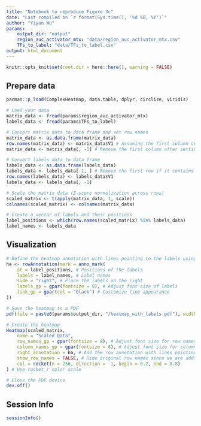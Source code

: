 ```yaml
---
title: "Notebook to reproduce Figure 3c"
date: "Last compiled on `r format(Sys.time(), '%d %B, %Y')`"
author: "Yiyan Wu"
params:
    output_dir: "output"
    region_auc_activator_mtx: "data/region_auc_activator_mtx.csv"
    TFs_to_label: "data/TFs_to_label.csv"
output: html_document
---
```



```r
knitr::opts_knit$set(root.dir = here::here(), warning = FALSE)
```

## Prepare data
```r
pacman::p_load(ComplexHeatmap, data.table, dplyr, circlize, viridis)

# Load your data
matrix_data <- fread(params$region_auc_activator_mtx)
labels_data <- fread(params$TFs_to_label)

# Convert matrix data to data frame and set row names
matrix_data <- as.data.frame(matrix_data)
row.names(matrix_data) <- matrix_data$V1 # Assuming the first column contains the row names (e.g., gene names)
matrix_data <- matrix_data[, -1] # Remove the first column after setting it as row names

# Convert labels data to data frame
labels_data <- as.data.frame(labels_data)
labels_data <- labels_data[-1, ] # Remove the first row if it contains column names
row.names(labels_data) <- labels_data$V1
labels_data <- labels_data[, -1]

# Scale the matrix data (Z-score normalization across rows)
scaled_matrix <- t(apply(matrix_data, 1, scale))
colnames(scaled_matrix) <- colnames(matrix_data)

# Create a vector of labels and their positions
label_positions <- which(row.names(scaled_matrix) %in% labels_data)
label_names <- labels_data
```

## Visualization
```r
# Define the heatmap annotation with lines pointing to the labels using anno_link
ha <- rowAnnotation(mark = anno_mark(
    at = label_positions, # Positions of the labels
    labels = label_names, # Label names
    side = "right", # Place the labels on the right
    labels_gp = gpar(fontsize = 8), # Adjust font size of labels
    link_gp = gpar(col = "black") # Customize line appearance
))

# Save the heatmap to a PDF
pdf(file = paste0(params$output_dir, "/heatmap_with_labels.pdf"), width = 4, height = 8)

# Create the heatmap
Heatmap(scaled_matrix,
    name = "Scaled Data",
    row_names_gp = gpar(fontsize = 8), # Adjust font size for row names
    column_names_gp = gpar(fontsize = 8), # Adjust font size for column names
    right_annotation = ha, # Add the row annotation with lines pointing to labels
    show_row_names = FALSE, # Hide original row names since we are adding custom labels with lines
    col = rocket(n = 256, direction = -1, begin = 0.2, end = 0.8)
) # Use rocket_r color scale

# Close the PDF device
dev.off()
```

## Session Info
```r
sessionInfo()
```
